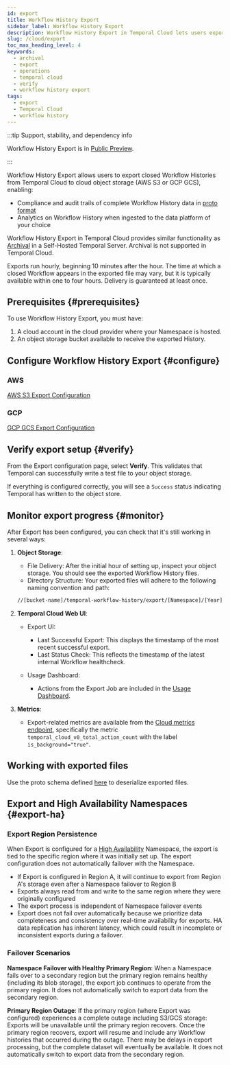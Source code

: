 ```yaml
---
id: export
title: Workflow History Export
sidebar_label: Workflow History Export
description: Workflow History Export in Temporal Cloud lets users export Closed Workflow Histories to an object storage for compliance and analytics. Configure via Cloud UI or tcld.
slug: /cloud/export
toc_max_heading_level: 4
keywords:
  - archival
  - export
  - operations
  - temporal cloud
  - verify
  - workflow history export
tags:
  - export
  - Temporal Cloud
  - workflow history
---
```


:::tip Support, stability, and dependency info

Workflow History Export is in [Public Preview](/evaluate/development-production-features/release-stages#public-preview).

:::

Workflow History Export allows users to export closed Workflow Histories from Temporal Cloud to cloud object storage (AWS S3 or GCP GCS), enabling:

- Compliance and audit trails of complete Workflow History data in [proto format](https://github.com/temporalio/api/blob/master/temporal/api/export/v1/message.proto)
- Analytics on Workflow History when ingested to the data platform of your choice

Workflow History Export in Temporal Cloud provides similar functionality as [Archival](/self-hosted-guide/archival) in a Self-Hosted Temporal Server. 
Archival is not supported in Temporal Cloud.

Exports run hourly, beginning 10 minutes after the hour. 
The time at which a closed Workflow appears in the exported file may vary, but it is typically available within one to four hours. 
Delivery is guaranteed at least once.


## Prerequisites {#prerequisites}

To use Workflow History Export, you must have:

1. A cloud account in the cloud provider where your Namespace is hosted.
2. An object storage bucket available to receive the exported History.

## Configure Workflow History Export {#configure}

### AWS

[AWS S3 Export Configuration](/cloud/export/aws-export-s3)

### GCP

[GCP GCS Export Configuration](/cloud/export/gcp-export-gcs)

## Verify export setup {#verify}

From the Export configuration page, select **Verify**.
This validates that Temporal can successfully write a test file to your object storage.

If everything is configured correctly, you will see a `Success` status indicating Temporal has written to the object store.

## Monitor export progress {#monitor}

After Export has been configured, you can check that it's still working in several ways:

1. **Object Storage**:

   - File Delivery: After the initial hour of setting up, inspect your object storage.
     You should see the exported Workflow History files.
   - Directory Structure: Your exported files will adhere to the following naming convention and path:

   ```bash
   //[bucket-name]/temporal-workflow-history/export/[Namespace]/[Year]/[Month]/[Day]/[Hour]/[Minute]/
   ```   

2. **Temporal Cloud Web UI**:

   - Export UI:

      - Last Successful Export: This displays the timestamp of the most recent successful export.
      - Last Status Check: This reflects the timestamp of the latest internal Workflow healthcheck.

   - Usage Dashboard:
      - Actions from the Export Job are included in the [Usage Dashboard](/cloud/billing-and-cost).

3. **Metrics**:
   - Export-related metrics are available from the [Cloud metrics endpoint](/cloud/metrics/), specifically the metric `temporal_cloud_v0_total_action_count` with the label `is_background="true"`.

## Working with exported files

Use the proto schema defined [here](https://github.com/temporalio/api/blob/master/temporal/api/export/v1/message.proto) to deserialize exported files.

## Export and High Availability Namespaces {#export-ha}

### Export Region Persistence

When Export is configured for a [High Availability](/cloud/high-availability) Namespace, the export is tied to the specific region where it was initially set up. The export configuration does not automatically failover with the Namespace.

- If Export is configured in Region A, it will continue to export from Region A's storage even after a Namespace failover to Region B
- Exports always read from and write to the same region where they were originally configured
- The export process is independent of Namespace failover events
- Export does not fail over automatically because we prioritize data completeness and consistency over real-time availability for exports. HA data replication has inherent latency, which could result in incomplete or inconsistent exports during a failover.

### Failover Scenarios

**Namespace Failover with Healthy Primary Region**: When a Namespace fails over to a secondary region but the primary region remains healthy (including its blob storage), the export job continues to operate from the primary region. It does not automatically switch to export data from the secondary region.

**Primary Region Outage**: If the primary region (where Export was configured) experiences a complete outage including S3/GCS storage: Exports will be unavailable until the primary region recovers. Once the primary region recovers, export will resume and include any Workflow histories that occurred during the outage. There may be delays in export processing, but the complete dataset will eventually be available. It does not automatically switch to export data from the secondary region.
